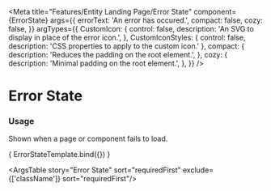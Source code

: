 
<Meta
  title="Features/Entity Landing Page/Error State"
  component={ErrorState}
  args={{
    errorText: 'An error has occured.',
    compact: false,
    cozy: false,
  }}
  argTypes={{
    CustomIcon: {
      control: false,
      description: 'An SVG to display in place of the error icon.',
    },
    CustomIconStyles: {
      control: false,
      description: 'CSS properties to apply to the custom icon.'
    },
    compact: {
      description: 'Reduces the padding on the root element.',
    },
    cozy: {
      description: 'Minimal padding on the root element.',
    },
  }}
/>


# Error State

### Usage
Shown when a page or component fails to load.

<Canvas>
  <Story name="Error State">
    { ErrorStateTemplate.bind({}) }
  </Story>
</Canvas>

<ArgsTable story="Error State" sort="requiredFirst" exclude={['className']} sort="requiredFirst"/>
